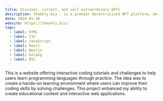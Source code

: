 ```yaml
---
title: Discover, collect, and sell extraordinary NFTs
description: TheOnly.biz - is a premier decentralized NFT platform, developed by TrustKeys Network
date: 2024-05-26
website: https://theonly.biz/
tags:
  - label: HTML
  - label: CSS
  - label: JavaScript
  - label: React
  - label: Nextjs
  - label: Golang
  - label: BSC
---
```


This is a website offering interactive coding tutorials and challenges to help users learn programming languages through practice. The idea was to create a hands-on learning environment where users can improve their coding skills by solving challenges. This project enhanced my ability to create educational content and interactive web applications.

